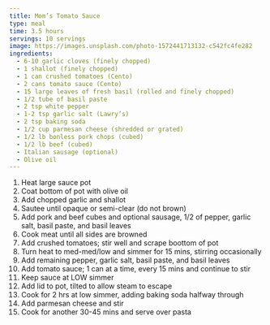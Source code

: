 ```yaml
---
title: Mom’s Tomato Sauce
type: meal
time: 3.5 hours
servings: 10 servings
image: https://images.unsplash.com/photo-1572441713132-c542fc4fe282
ingredients:
  - 6-10 garlic cloves (finely chopped)
  - 1 shallot (finely chopped)
  - 1 can crushed tomatoes (Cento)
  - 2 cans tomato sauce (Cento)
  - 15 large leaves of fresh basil (rolled and finely chopped)
  - 1/2 tube of basil paste
  - 2 tsp white pepper
  - 1-2 tsp garlic salt (Lawry’s)
  - 2 tsp baking soda
  - 1/2 cup parmesan cheese (shredded or grated)
  - 1/2 lb bonless pork chops (cubed)
  - 1/2 lb beef (cubed)
  - Italian sausage (optional)
  - Olive oil
---
```


1. Heat large sauce pot
1. Coat bottom of pot with olive oil
1. Add chopped garlic and shallot
1. Sautee until opaque or semi-clear (do not brown)
1. Add pork and beef cubes and optional sausage, 1/2 of pepper, garlic salt, basil paste, and basil leaves
1. Cook meat until all sides are browned
1. Add crushed tomatoes; stir well and scrape boottom of pot
1. Turn heat to med-med/low and simmer for 15 mins, stirring occasionally
1. Add remaining pepper, garlic salt, basil paste, and basil leaves
1. Add tomato sauce; 1 can at a time, every 15 mins and continue to stir
1. Keep sauce at LOW simmer
1. Add lid to pot, tilted to allow steam to escape
1. Cook for 2 hrs at low simmer, adding baking soda halfway through
1. Add parmesan cheese and stir
1. Cook for another 30-45 mins and serve over pasta
